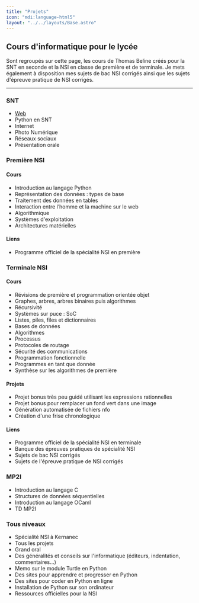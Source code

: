 ```yaml
---
title: "Projets"
icon: "mdi:language-html5"
layout: "../../layouts/Base.astro"
---
```


## Cours d'informatique pour le lycée
Sont regroupés sur cette page, les cours de Thomas Beline créés pour la SNT en seconde et la NSI en classe de première et de terminale. Je mets également à disposition mes sujets de bac NSI corrigés ainsi que les sujets d'épreuve pratique de NSI corrigés.

------------------------

### SNT
- [Web](/web)
- Python en SNT
- Internet
- Photo Numérique
- Réseaux sociaux
- Présentation orale

### Première NSI
#### Cours
- Introduction au langage Python
- Représentation des données : types de base
- Traitement des données en tables
- Interaction entre l’homme et la machine sur le web
- Algorithmique
- Systèmes d'exploitation
- Architectures matérielles
#### Liens
- Programme officiel de la spécialité NSI en première

### Terminale NSI
#### Cours
- Révisions de première et programmation orientée objet
- Graphes, arbres, arbres binaires puis algorithmes
- Récursivité
- Systèmes sur puce : SoC
- Listes, piles, files et dictionnaires
- Bases de données
- Algorithmes
- Processus
- Protocoles de routage
- Sécurité des communications
- Programmation fonctionnelle
- Programmes en tant que donnée
- Synthèse sur les algorithmes de première
#### Projets
- Projet bonus très peu guidé utilisant les expressions rationnelles
- Projet bonus pour remplacer un fond vert dans une image
- Génération automatisée de fichiers nfo
- Création d'une frise chronologique
#### Liens
- Programme officiel de la spécialité NSI en terminale
- Banque des épreuves pratiques de spécialité NSI
- Sujets de bac NSI corrigés
- Sujets de l'épreuve pratique de NSI corrigés

### MP2I
- Introduction au langage C
- Structures de données séquentielles
- Introduction au langage OCaml
- TD MP2I

### Tous niveaux
- Spécialité NSI à Kernanec
- Tous les projets
- Grand oral
- Des généralités et conseils sur l'informatique (éditeurs, indentation, commentaires…)
- Memo sur le module Turtle en Python
- Des sites pour apprendre et progresser en Python
- Des sites pour coder en Python en ligne
- Installation de Python sur son ordinateur
- Ressources officielles pour la NSI
